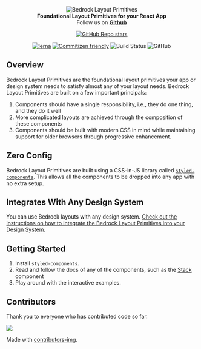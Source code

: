 
<Meta title="Bedrock Layout Primitives" />

<Center as="h1" style={{ width: "50%" }}>
  <img
    src="https://user-images.githubusercontent.com/5460770/77477816-8df68000-6de2-11ea-83be-9f12c8de7f0d.png"
    alt="Bedrock Layout Primitives"
    style={{
      objectFit: "cover",
      width: "100%",
      display: "block",
      height: "auto",
    }}
  />
</Center>

<Center as="p" centerText>
  <strong>Foundational Layout Primitives for your React App</strong>
</Center>

<Center centerChildren>
<span>Follow us on <strong><a href='https://github.com/Bedrock-Layouts/Bedrock'>Github</a></strong></span>

[![GitHub Repo stars](https://img.shields.io/github/stars/Bedrock-Layouts/Bedrock?style=social)](https://github.com/Bedrock-Layouts/Bedrock/stargazers)

[![lerna](https://img.shields.io/badge/maintained%20with-lerna-cc00ff.svg)](https://lerna.js.org/)
[![Commitizen friendly](https://img.shields.io/badge/commitizen-friendly-brightgreen.svg)](http://commitizen.github.io/cz-cli/)
![Build Status](https://github.com/Bedrock-Layouts/Bedrock/actions/workflows/verify.yml/badge.svg)
![GitHub](https://img.shields.io/github/license/Bedrock-Layouts/Bedrock)

</Center>

## Overview

Bedrock Layout Primitives are the foundational layout primitives your app or design system needs to satisfy almost any of your layout needs. Bedrock Layout Primitives are built on a few important principals:

1. Components should have a single responsibility, i.e., they do one thing, and they do it well
2. More complicated layouts are achieved through the composition of these components
3. Components should be built with modern CSS in mind while maintaining support for older browsers through progressive enhancement.

## Zero Config

Bedrock Layout Primitives are built using a CSS-in-JS library called [`styled-components`](https://styled-components.com/). This allows all the components to be dropped into any app with no extra setup.

## Integrates With Any Design System

You can use Bedrock layouts with any design system. [Check out the instructions on how to integrate the Bedrock Layout Primitives into your Design System.](/docs/spacing--page#integrating-with-your-design-system)

## Getting Started

1. Install `styled-components`.
2. Read and follow the docs of any of the components, such as the [Stack](/docs/components-stack-basic--comp) component
3. Play around with the interactive examples.

## Contributors

Thank you to everyone who has contributed code so far.

<a href="https://github.com/Bedrock-Layouts/Bedrock/graphs/contributors">
  <img src="https://contrib.rocks/image?repo=Bedrock-Layouts/Bedrock" />
</a>

Made with [contributors-img](https://contrib.rocks).
